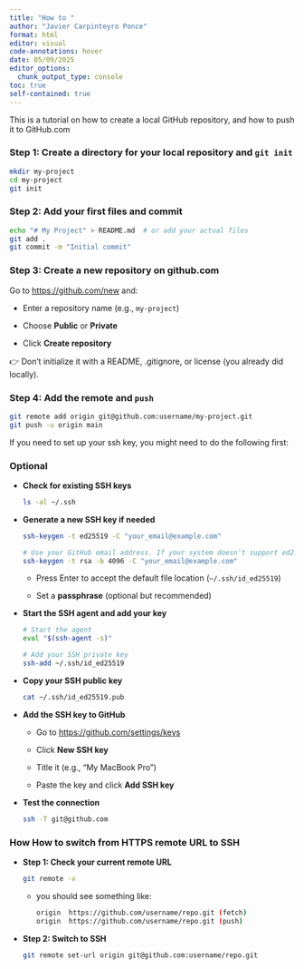 ```yaml
---
title: "How to "
author: "Javier Carpinteyro Ponce"
format: html
editor: visual
code-annotations: hover
date: 05/09/2025
editor_options: 
  chunk_output_type: console
toc: true
self-contained: true
---
```


This is a tutorial on how to create a local GitHub repository, and how to push it to GitHub.com

### Step 1: Create a directory for your local repository and `git init`

``` {#mkdir .bash}
mkdir my-project
cd my-project
git init
```

### Step 2: Add your first files and commit

``` {#commit .bash}
echo "# My Project" > README.md  # or add your actual files
git add .
git commit -m "Initial commit"
```

### Step 3: Create a new repository on github.com

Go to <https://github.com/new> and:

-   Enter a repository name (e.g., `my-project`)

-   Choose **Public** or **Private**

-   Click **Create repository**

👉 Don’t initialize it with a README, .gitignore, or license (you already did locally).

### Step 4: Add the remote and `push`

``` {#push .bash}
git remote add origin git@github.com:username/my-project.git
git push -u origin main
```

If you need to set up your ssh key, you might need to do the following first:

### Optional

-   **Check for existing SSH keys**

    ``` {#ls .bash}
    ls -al ~/.ssh
    ```

-   **Generate a new SSH key if needed**

    ``` {#ssh-key .bash}
    ssh-keygen -t ed25519 -C "your_email@example.com"

    # Use your GitHub email address. If your system doesn't support ed25519, fall back to:
    ssh-keygen -t rsa -b 4096 -C "your_email@example.com"
    ```

    -   Press Enter to accept the default file location (`~/.ssh/id_ed25519`)

    -   Set a **passphrase** (optional but recommended)

-   **Start the SSH agent and add your key**

    ``` {#addssh .bash}
    # Start the agent
    eval "$(ssh-agent -s)"

    # Add your SSH private key
    ssh-add ~/.ssh/id_ed25519
    ```

-   **Copy your SSH public key**

    ``` {#cp .bash}
    cat ~/.ssh/id_ed25519.pub
    ```

-   **Add the SSH key to GitHub**

    -   Go to <https://github.com/settings/keys>

    -   Click **New SSH key**

    -   Title it (e.g., "My MacBook Pro")

    -   Paste the key and click **Add SSH key**

-   **Test the connection**

    ``` {#testcon .bash}
    ssh -T git@github.com
    ```

### How How to switch from **HTTPS remote URL to SSH**

-   **Step 1: Check your current remote URL**

    ``` {#remote .bash}
    git remote -v
    ```

    -   you should see something like:

        ``` {#remotemessage .bash}
        origin  https://github.com/username/repo.git (fetch)
        origin  https://github.com/username/repo.git (push)
        ```

-   **Step 2: Switch to SSH**

    ``` {#switchssh .bash}
    git remote set-url origin git@github.com:username/repo.git
    ```